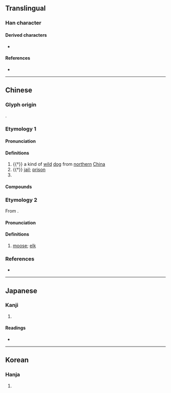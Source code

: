 {{character info}}
==Translingual==

===Han character===
{{Han char|rn=94|rad=犬|as=03|sn=6|four=41440|canj=KHMJ|ids=⿰犭干}}

====Derived characters====
* {{l|mul|[[𤞿]]}}

====References====
* {{Han ref|kx=0706.160|dkj=20250|dj=1119.080|hdz=21332.040|uh=72B4|ud=29364|bh=CA43|bd=51779}}

----

==Chinese==

===Glyph origin===
{{Han etym}}
{{Han compound|犬|干|ls=psc|c1=s|c2=p|t1=dog}}.

===Etymology 1===
{{zh-forms|alt=豻,𤞿,𤟉,𤝪}}
{{rfe|zh|are "dog" and "prison" related? Jiyun suggests that the "prison" sense derives from "dog" (which guard the prison). Connection could also arise from 狴犴? Schuessler derives this word from 圄/圉.}}

====Pronunciation====
{{zh-pron
|m=àn,hàn,2nb=variant
|c=ngon6,hon6
|mn=ml:gān
|mn-t=ngang6
|mc=y
|oc=y
|cat=n,pn
}}

====Definitions====
{{zh-hanzi}}

# {{†}} a kind of [[wild]] [[dog]] from [[northern]] [[China]]
# {{†}} [[jail]]; [[prison]]
# {{surname|zh}}

====Compounds====
{{zh-der|犴圄|狴犴|獄犴|犴戶|犴庭|犴狴|犴訟|犴獄}}

===Etymology 2===
{{zh-forms|alt=𤞶}}
From {{der|zh|mnc|ᡴᠠᠨᡩᠠᡥᠠᠨ}}.

====Pronunciation====
{{zh-pron
|m=hān,àn,1nb=Mainland,2nb=Taiwan
|c=hon4
|mn-t=gang1/hang5
|cat=n
}}

====Definitions====
{{zh-hanzi}}

# {{lb|zh|Northeastern Mandarin}} [[moose]]; [[elk]]
#: {{zh-syn|駝鹿}}

===References===
* {{R:yue:Hanzi}}

----

==Japanese==

===Kanji===
{{ja-kanji|grade=|rs=犬03}}

# {{rfdef|ja|sort=犬03}}

====Readings====
* {{ja-readings|on=[[かん]] (kan), [[がん]] (gan)|kun=}}

----

==Korean==

===Hanja===
{{ko-hanja|hangeul=안|eumhun=|rv=an|mr=an|y=an}}

# {{rfdef|ko|sort=犬03}}